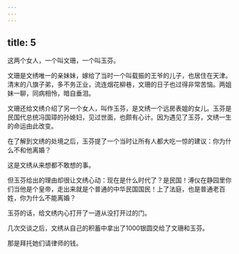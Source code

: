 ```yaml
---
---
---
```

title: 5
---



这两个女人，一个叫文珊，一个叫玉芬。

文珊是文绣唯一的亲妹妹，嫁给了当时一个叫载振的王爷的儿子，也居住在天津。清末的八旗子弟，多不务正业，流连烟花柳巷，文珊的日子也过得非常苦恼。两姐妹一聊，同病相怜，暗自垂泪。

文珊还给文绣介绍了另一个女人，叫作玉芬，是文绣一个远房表姐的女儿。玉芬是民国代总统冯国璋的孙媳妇，见过世面，也颇有心计。因为遇见了玉芬，文绣一生的命运由此改变。

在了解到文绣的处境之后，玉芬提了一个当时让所有人都大吃一惊的建议：你为什么不和他离婚？

这是文绣从来想都不敢想的事。

但玉芬给出的理由却很让文绣心动：现在是什么时代了？是民国！溥仪在静园里你们当他是个皇帝，走出来就是个普通的中华民国国民！上了法庭，也是普通老百姓，你为什么不能离婚？

玉芬的话，给文绣内心打开了一道从没打开过的门。

几次交谈之后，文绣从自己的积蓄中拿出了1000银圆交给了文珊和玉芬。

那是拜托她们请律师的钱。